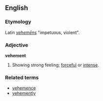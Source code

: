 ==English==
===Etymology===
Latin ''[[vehemens|vehemēns]]'' "impetuous, violent".

===Adjective===
'''vehement'''

# Showing strong feeling; [[forceful]] or [[intense]].

===Related terms===
*[[vehemence]]
*[[vehemently]]